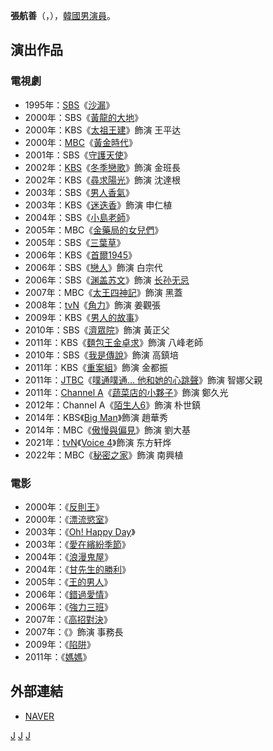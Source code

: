 {{藝人
|姓名 = 張航善
|類型 = 男演員
|圖片 = 
|圖片尺寸 = 
|圖片簡介 = 
|本名 = 
|外文名 = 장항선
|外文 = ko
|羅馬拼音 = Jang Hang Seon
|英文名 =
|暱稱 =
|其他藝名 = 
|國籍 = {{KOR}}
|出生日期 = {{birth_date_and_age|1947|2|22}}
|出生地點 = {{KOR-US|short=yes}}[[忠清南道|忠清南道]][[禮山郡|禮山郡]]
|宗教信仰 = 
|語言 = [[韓語|韓語]]
|職業 = [[演員|演員]]
|教育程度 = 
|出道作品 = 
|出道日期 = 1970年
|代表作品 = 
|活躍年代 =
|唱片公司 = 
|經紀公司 =  
|相關團體 = 
|網站 = 
}}

'''張航善'''（{{lang-ko|'''장항선'''}}，{{bd|1947年|2月22日}}），[[韓國|韓國]][[男演員|男演員]]。

== 演出作品 ==
=== 電視劇 ===
*1995年：[[SBS_(韓國)|SBS]]《[[沙漏_(電視劇)|沙漏]]》
*2000年：SBS《[[黃龍的大地|黃龍的大地]]》
*2000年：KBS《[[太祖王建|太祖王建]]》飾演 王平达
*2000年：[[文化廣播_(韓國)|MBC]]《[[黃金時代_(電視劇)|黃金時代]]》
*2001年：SBS《[[守護天使__(電視劇)|守護天使]]》
*2002年：[[韓國放送公社|KBS]]《[[冬季戀歌|冬季戀歌]]》飾演 金班長
*2002年：KBS《[[尋求陽光|尋求陽光]]》飾演 沈達根
*2003年：SBS《[[男人香氣|男人香氣]]》
*2003年：KBS《[[迷迭香_(電視劇)|迷迭香]]》飾演 申仁植
*2004年：SBS《[[小島老師|小島老師]]》
*2005年：MBC《[[金藥局的女兒們|金藥局的女兒們]]》
*2005年：SBS《[[三葉草_(電視劇)|三葉草]]》
*2006年：KBS《[[首爾1945|首爾1945]]》
*2006年：SBS《[[戀人_(2006年電視劇)|戀人]]》飾演 白宗代
*2006年：SBS《[[渊盖苏文_(電視劇)|渊盖苏文]]》飾演 [[长孙无忌|长孙无忌]]
*2007年：MBC《[[太王四神記|太王四神記]]》飾演 黑蓋
*2008年：[[tvN|tvN]]《[[角力_(電視劇)|角力]]》飾演 姜觀張
*2009年：KBS《[[男人的故事|男人的故事]]》
*2010年：SBS《[[濟眾院_(電視劇)|濟眾院]]》飾演 黃正父
*2011年：KBS《[[麵包王金卓求|麵包王金卓求]]》飾演 八峰老師
*2010年：SBS《[[我是傳說|我是傳說]]》飾演 高鎮培
*2011年：KBS《[[重案組_(韓國電視劇)|重案組]]》飾演 金都振
*2011年：[[JTBC|JTBC]]《[[噗通噗通…_他和她的心跳聲|噗通噗通… 他和她的心跳聲]]》飾演 智娜父親
*2011年：[[Channel_A|Channel A]]《[[蔬菜店的小夥子|蔬菜店的小夥子]]》飾演 鄭久光
*2012年：Channel A《[[陌生人6|陌生人6]]》飾演 朴世鎮
*2014年：KBS《[[Big_Man|Big Man]]》飾演 趙華秀
*2014年：MBC《[[傲慢與偏見_(韓國電視劇)|傲慢與偏見]]》飾演 劉大基
*2021年：[[tvN|tvN]]《[[Voice_4|Voice 4]]》飾演 东方轩烨
*2022年：MBC《[[秘密之家|秘密之家]]》飾演 南興植

=== 電影 ===
*2000年：《[[反則王|反則王]]》
*2000年：《[[漂流慾室|漂流慾室]]》
*2003年：《[[Oh!_Happy_Day|Oh! Happy Day]]》
*2003年：《[[愛在繽紛季節|愛在繽紛季節]]》
*2004年：《[[浪漫鬼屋|浪漫鬼屋]]》
*2004年：《[[甘先生的勝利|甘先生的勝利]]》
*2005年：《[[王的男人|王的男人]]》
*2006年：《[[錯過愛情|錯過愛情]]》
*2006年：《[[強力三班|強力三班]]》
*2007年：《[[高招對決|高招對決]]》
*2007年：《{{link-ko|七日綁票令|세븐 데이즈 (2007년 영화)}}》飾演 事務長
*2009年：《[[陷阱（電影）|陷阱]]》
*2011年：《[[媽媽（電影）|媽媽]]》

== 外部連結 ==
*[http://search.naver.com/search.naver?sm=tab_hty.top&where=nexearch&ie=utf8&query=%EC%9E%A5%ED%95%AD%EC%84%A0 NAVER] {{Wayback|url=http://search.naver.com/search.naver?sm=tab_hty.top&where=nexearch&ie=utf8&query=%EC%9E%A5%ED%95%AD%EC%84%A0 |date=20200418005737 }}{{ko}}
{{春史電影賞最佳男配角}}
{{金銀淑作品}}
[[Category:韓國電視演員|J]]
[[Category:韓國電影演員|J]]
[[Category:張姓|J]]